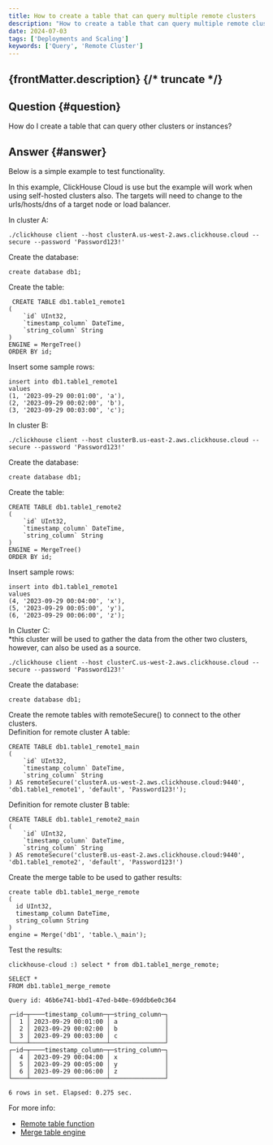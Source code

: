 ```yaml
---
title: How to create a table that can query multiple remote clusters
description: "How to create a table that can query multiple remote clusters"
date: 2024-07-03
tags: ['Deployments and Scaling']
keywords: ['Query', 'Remote Cluster']
---
```


{frontMatter.description}
{/* truncate */}
---

## Question {#question}

How do I create a table that can query other clusters or instances?

## Answer {#answer}

Below is a simple example to test functionality.  

In this example, ClickHouse Cloud is use but the example will work when using self-hosted clusters also. 
The targets will need to change to the urls/hosts/dns of a target node or load balancer.

In cluster A:
```
./clickhouse client --host clusterA.us-west-2.aws.clickhouse.cloud --secure --password 'Password123!'
```

Create the database:
```
create database db1;
```

Create the table:
```
 CREATE TABLE db1.table1_remote1
(
    `id` UInt32,
    `timestamp_column` DateTime,
    `string_column` String
)
ENGINE = MergeTree()
ORDER BY id;
```

Insert some sample rows:
```
insert into db1.table1_remote1
values
(1, '2023-09-29 00:01:00', 'a'),
(2, '2023-09-29 00:02:00', 'b'),
(3, '2023-09-29 00:03:00', 'c');
```

In cluster B:
```
./clickhouse client --host clusterB.us-east-2.aws.clickhouse.cloud --secure --password 'Password123!'
```

Create the database:
```
create database db1;
```

Create the table:
```
CREATE TABLE db1.table1_remote2
(
    `id` UInt32,
    `timestamp_column` DateTime,
    `string_column` String
)
ENGINE = MergeTree()
ORDER BY id;
```

Insert sample rows:
```
insert into db1.table1_remote1
values
(4, '2023-09-29 00:04:00', 'x'),
(5, '2023-09-29 00:05:00', 'y'),
(6, '2023-09-29 00:06:00', 'z');
```

In Cluster C:  
*this cluster will be used to gather the data from the other two clusters, however, can also be used as a source.
```
./clickhouse client --host clusterC.us-west-2.aws.clickhouse.cloud --secure --password 'Password123!'
```

Create the database:
```
create database db1;
```

Create the remote tables with remoteSecure() to connect to the other clusters.  
Definition for remote cluster A table:
```
CREATE TABLE db1.table1_remote1_main
(
    `id` UInt32,
    `timestamp_column` DateTime,
    `string_column` String
) AS remoteSecure('clusterA.us-west-2.aws.clickhouse.cloud:9440', 'db1.table1_remote1', 'default', 'Password123!');
```

Definition for remote cluster B table:
```
CREATE TABLE db1.table1_remote2_main
(
    `id` UInt32,
    `timestamp_column` DateTime,
    `string_column` String
) AS remoteSecure('clusterB.us-east-2.aws.clickhouse.cloud:9440', 'db1.table1_remote2', 'default', 'Password123!')
```

Create the merge table to be used to gather results:
```
create table db1.table1_merge_remote
(
  id UInt32,
  timestamp_column DateTime,
  string_column String
)
engine = Merge('db1', 'table.\_main');
```

Test the results:
```
clickhouse-cloud :) select * from db1.table1_merge_remote;

SELECT *
FROM db1.table1_merge_remote

Query id: 46b6e741-bbd1-47ed-b40e-69ddb6e0c364

┌─id─┬────timestamp_column─┬─string_column─┐
│  1 │ 2023-09-29 00:01:00 │ a             │
│  2 │ 2023-09-29 00:02:00 │ b             │
│  3 │ 2023-09-29 00:03:00 │ c             │
└────┴─────────────────────┴───────────────┘
┌─id─┬────timestamp_column─┬─string_column─┐
│  4 │ 2023-09-29 00:04:00 │ x             │
│  5 │ 2023-09-29 00:05:00 │ y             │
│  6 │ 2023-09-29 00:06:00 │ z             │
└────┴─────────────────────┴───────────────┘

6 rows in set. Elapsed: 0.275 sec. 
```

For more info:  
- [Remote table function](/sql-reference/table-functions/remote)
- [Merge table engine](/engines/table-engines/special/merge)